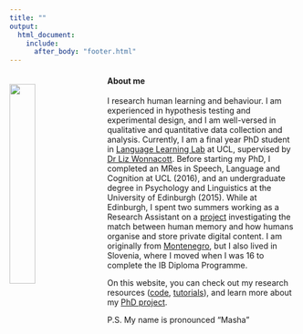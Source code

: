 ```yaml
---
title: ""
output:
  html_document:
    include:
      after_body: "footer.html"
---
```


<img src="images/masa.jpg" style="width:30%; margin-top: 20px; margin-right: 20px" align="left">

#### About me
I research human learning and behaviour. I am experienced in hypothesis testing and experimental design, and I am well-versed in qualitative and quantitative data collection and analysis. Currently, I am a final year PhD student in [Language Learning Lab](http://languagelearninglab-ucl.com) at UCL, supervised by [Dr Liz Wonnacott](http://languagelearninglab-ucl.com/elizabeth-wonnacott). Before starting my PhD, I completed an MRes in Speech, Language and Cognition at UCL (2016), and an undergraduate degree in Psychology and Linguistics at the University of Edinburgh (2015). While at Edinburgh, I spent two summers working as a Research Assistant on a [project](https://www.forgetit-project.eu/en/partners/the-university-of-edinburgh/) investigating the match between human memory and how humans organise and store private digital content. I am originally from [Montenegro](https://masavujovic.github.io/relaxation.html), but I also lived in Slovenia, where I moved when I was 16 to complete the IB Diploma Programme. 

On this website, you can check out my research resources ([code](https://masavujovic.github.io/software.html), [tutorials](https://masavujovic.github.io/tutorials.html)), and learn more about my [PhD project](https://masavujovic.github.io/research.html). 

P.S. My name is pronounced "Masha"


